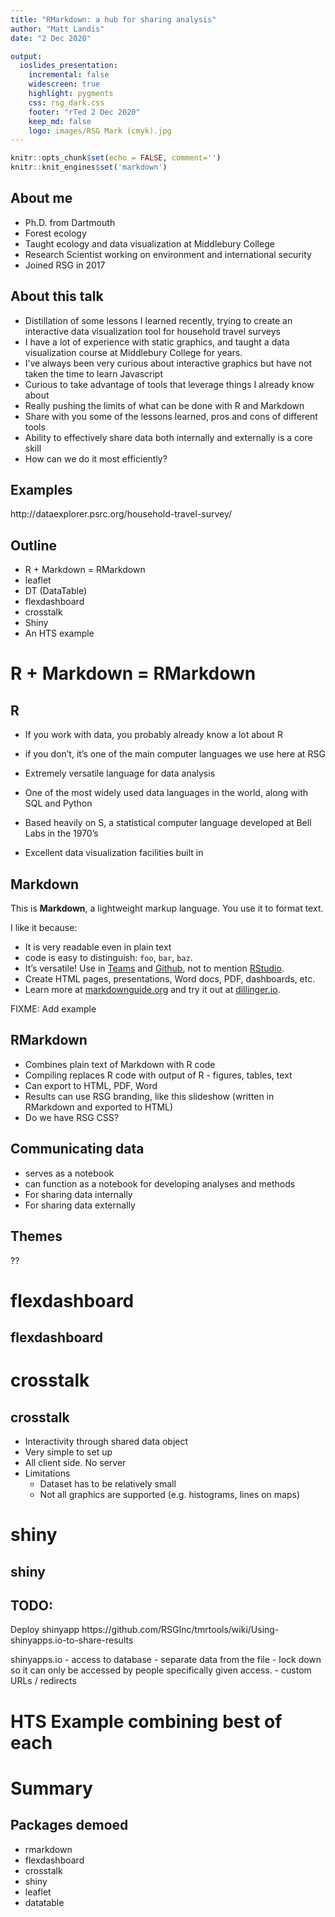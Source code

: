 ```yaml
---
title: "RMarkdown: a hub for sharing analysis"
author: "Matt Landis"
date: "2 Dec 2020"

output: 
  ioslides_presentation:
    incremental: false
    widescreen: true
    highlight: pygments
    css: rsg_dark.css
    footer: "rTed 2 Dec 2020"
    keep_md: false
    logo: images/RSG Mark (cmyk).jpg
---
```


```r
knitr::opts_chunk$set(echo = FALSE, comment='')
knitr::knit_engines$set('markdown')

```


## About me

+ Ph.D. from Dartmouth
+ Forest ecology
+ Taught ecology and data visualization at Middlebury College
+ Research Scientist working on environment and international security
+ Joined RSG in 2017

## About this talk

- Distillation of some lessons I learned recently, trying to create an interactive data visualization tool for household travel surveys
- I have a lot of experience with static graphics, and taught a data visualization course at Middlebury College for years.
- I've always been very curious about interactive graphics but have not taken the time to learn Javascript
- Curious to take advantage of tools that leverage things I already know about
- Really pushing the limits of what can be done with R and Markdown
- Share with you some of the lessons learned, pros and cons of different tools
- Ability to effectively share data both internally and externally is a core skill
- How can we do it most efficiently?  


## Examples

http://dataexplorer.psrc.org/household-travel-survey/

## Outline

- R + Markdown = RMarkdown
- leaflet
- DT (DataTable)
- flexdashboard
- crosstalk
- Shiny
- An HTS example


# R + Markdown = RMarkdown

## R

  - If you work with data, you probably already know a lot about R
  - if you don't, it's one of the main computer languages we use here at RSG
  - Extremely versatile language for data analysis
  - One of the most widely used data languages in the world, along with SQL and Python
  
  - Based heavily on S, a statistical computer language developed at Bell Labs in the 1970's
  - Excellent data visualization facilities built in
  

## Markdown

This is **Markdown**, a lightweight markup language. You use it to format text.

I like it because:

  - It is very readable even in plain text
  - code is easy to distinguish: `foo`, `bar`, `baz`.
  - It's versatile!  Use in  [Teams](https://support.microsoft.com/en-ie/office/use-markdown-formatting-in-teams-4d10bd65-55e2-4b2d-a1f3-2bebdcd2c772) and [Github](https://guides.github.com/features/mastering-markdown/), not to mention [RStudio](https://rmarkdown.rstudio.com/).
  - Create HTML pages, presentations, Word docs, PDF, dashboards, etc.
  - Learn more at [markdownguide.org](https://www.markdownguide.org/getting-started/) and try it out at [dillinger.io](https://dillinger.io/).


FIXME: Add example

## RMarkdown

  - Combines plain text of Markdown with R code
  - Compiling replaces R code with output of R - figures, tables, text
  - Can export to HTML, PDF, Word
  - Results can use RSG branding, like this slideshow (written in RMarkdown and exported to HTML)
  - Do we have RSG CSS?

## Communicating data

  - serves as a notebook
  - can function as a notebook for developing analyses and methods
  - For sharing data internally
  - For sharing data externally
  
## Themes

??

# flexdashboard

## flexdashboard




# crosstalk

## crosstalk

  - Interactivity through shared data object
  - Very simple to set up
  - All client side.  No server
  - Limitations
    - Dataset has to be relatively small
    - Not all graphics are supported (e.g. histograms, lines on maps)

# shiny

## shiny

## TODO:
Deploy shinyapp https://github.com/RSGInc/tmrtools/wiki/Using-shinyapps.io-to-share-results

shinyapps.io
- access to database - separate data from the file
- lock down so it can only be accessed by people specifically given access.
- custom URLs / redirects

# HTS Example combining best of each


# Summary

## Packages demoed

  - rmarkdown
  - flexdashboard
  - crosstalk
  - shiny
  - leaflet
  - datatable
